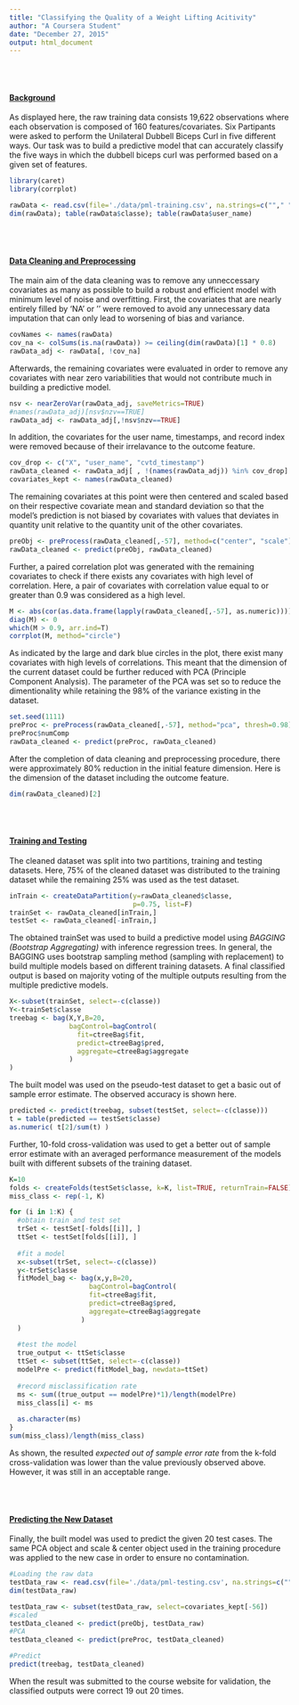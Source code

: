 ```yaml
---
title: "Classifying the Quality of a Weight Lifting Acitivity"
author: "A Coursera Student"
date: "December 27, 2015"
output: html_document
---
```


<br><br>
<h4><b><u>Background</u></b></h4>
As displayed here, the raw training data consists 19,622 observations where each observation is composed of 160 features/covariates. Six Partipants were asked to perform the Unilateral Dubbell Biceps Curl in five different ways. Our task was to build a predictive model that can accurately classify the five ways in which the dubbell biceps curl was performed based on a given set of features. 
```r
library(caret)
library(corrplot)
```

```r
rawData <- read.csv(file='./data/pml-training.csv', na.strings=c(""," ","NA"))
dim(rawData); table(rawData$classe); table(rawData$user_name)
```

<br><br>
<h4><b><u>Data Cleaning and Preprocessing</u></b></h4>
The main aim of the data cleaning was to remove any unneccessary covariates as many as possible to build a robust and efficient model with minimum level of noise and overfitting.  First, the covariates that are nearly entirely filled by 'NA' or '' were removed to avoid any unnecessary data imputation that can only lead to worsening of bias and variance.
```r
covNames <- names(rawData)
cov_na <- colSums(is.na(rawData)) >= ceiling(dim(rawData)[1] * 0.8)
rawData_adj <- rawData[, !cov_na]
```
Afterwards, the remaining covariates were evaluated in order to remove any covariates with near zero variabilities that would not contribute much in building a predictive model.  
```r
nsv <- nearZeroVar(rawData_adj, saveMetrics=TRUE)
#names(rawData_adj)[nsv$nzv==TRUE]
rawData_adj <- rawData_adj[,!nsv$nzv==TRUE]
```

In addition, the covariates for the user name, timestamps, and record index were removed because of their irrelavance to the outcome feature.
```r
cov_drop <- c("X", "user_name", "cvtd_timestamp")
rawData_cleaned <- rawData_adj[ , !(names(rawData_adj)) %in% cov_drop]
covariates_kept <- names(rawData_cleaned)
```

The remaining covariates at this point were then centered and scaled based on their respective covariate mean and standard deviation so that the model's prediction is not biased by covariates with values that deviates in quantity unit relative to the quantity unit of the other covariates.
```r
preObj <- preProcess(rawData_cleaned[,-57], method=c("center", "scale"))
rawData_cleaned <- predict(preObj, rawData_cleaned)
```

Further, a paired correlation plot was generated with the remaining covariates to check if there exists any covariates with high level of correlation. Here, a pair of covariates with correlation value equal to or greater than 0.9 was considered as a high level.  
```r
M <- abs(cor(as.data.frame(lapply(rawData_cleaned[,-57], as.numeric))))
diag(M) <- 0
which(M > 0.9, arr.ind=T)
corrplot(M, method="circle")
```
<p>As indicated by the large and dark blue circles in the plot, there exist many covariates with high levels of correlations.  This meant that the dimension of the current dataset could be further reduced with PCA (Principle Component Analysis).  The parameter of the PCA was set so to reduce the dimentionality while retaining the 98% of the variance existing in the dataset.</p>

```r
set.seed(1111)
preProc <- preProcess(rawData_cleaned[,-57], method="pca", thresh=0.98)
preProc$numComp
rawData_cleaned <- predict(preProc, rawData_cleaned)
```

After the completion of data cleaning and preprocessing procedure, there were approximately 80% reduction in the initial feature dimension. Here is the dimension of the dataset including the outcome feature.
```r
dim(rawData_cleaned)[2]
```

<br><br>
<h4><b><u>Training and Testing</u></b></h4>
The cleaned dataset was split into two partitions, training and testing datasets.  Here, 75% of the cleaned dataset was distributed to the training dataset while the remaining 25% was used as the test dataset.
```r
inTrain <- createDataPartition(y=rawData_cleaned$classe,
                               p=0.75, list=F)
trainSet <- rawData_cleaned[inTrain,]
testSet <- rawData_cleaned[-inTrain,]
```
The obtained trainSet was used to build a predictive model using <em>BAGGING (Bootstrap Aggregating)</em> with inference regression trees. In general, the BAGGING uses bootstrap sampling method (sampling with replacement) to build multiple models based on different training datasets. A final classified output is based on majority voting of the multiple outputs resulting from the multiple predictive models.
```r
X<-subset(trainSet, select=-c(classe))
Y<-trainSet$classe
treebag <- bag(X,Y,B=20,
               bagControl=bagControl(
                 fit=ctreeBag$fit, 
                 predict=ctreeBag$pred, 
                 aggregate=ctreeBag$aggregate
               )
)
```
The built model was used on the pseudo-test dataset to get a basic out of sample error estimate. The observed accuracy is shown here.
```r
predicted <- predict(treebag, subset(testSet, select=-c(classe)))
t = table(predicted == testSet$classe)
as.numeric( t[2]/sum(t) )
```

Further, 10-fold cross-validation was used to get a better out of sample error estimate with an averaged performance measurement of the models built with different subsets of the training dataset.
```r
K=10
folds <- createFolds(testSet$classe, k=K, list=TRUE, returnTrain=FALSE)
miss_class <- rep(-1, K)

for (i in 1:K) {
  #obtain train and test set
  trSet <- testSet[-folds[[i]], ]
  ttSet <- testSet[folds[[i]], ]
  
  #fit a model
  x<-subset(trSet, select=-c(classe))
  y<-trSet$classe
  fitModel_bag <- bag(x,y,B=20,
                    bagControl=bagControl(
                    fit=ctreeBag$fit, 
                    predict=ctreeBag$pred, 
                    aggregate=ctreeBag$aggregate
                  )
  )
  
  #test the model
  true_output <- ttSet$classe
  ttSet <- subset(ttSet, select=-c(classe))
  modelPre <- predict(fitModel_bag, newdata=ttSet)
  
  #record misclassification rate
  ms <- sum((true_output == modelPre)*1)/length(modelPre)
  miss_class[i] <- ms
  
  as.character(ms)
}
sum(miss_class)/length(miss_class)
```

As shown, the resulted <em>expected out of sample error rate</em> from the k-fold cross-validation was lower than the value previously observed above.  However, it was still in an acceptable range.

<br><br>
<h4><b><u>Predicting the New Dataset</u></b></h4>
Finally, the built model was used to predict the given 20 test cases.  The same PCA object and scale & center object used in the training procedure was applied to the new case in order to ensure no contamination.  
```r
#Loading the raw data
testData_raw <- read.csv(file='./data/pml-testing.csv', na.strings=c(""," ","NA"))
dim(testData_raw)

testData_raw <- subset(testData_raw, select=covariates_kept[-56])
#scaled
testData_cleaned <- predict(preObj, testData_raw)
#PCA
testData_cleaned <- predict(preProc, testData_cleaned)

#Predict
predict(treebag, testData_cleaned)
```
When the result was submitted to the course website for validation, the classified outputs were correct 19 out 20 times.